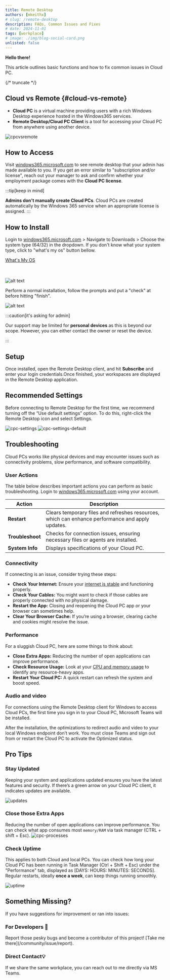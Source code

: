 ```yaml
---
title: Remote Desktop
authors: [mkeithx]
# slug: /remote-desktop
description: FAQs, Common Issues and Fixes
# date: 2024-11-01
tags: [workplace]
# image: ./img/blog-social-card.png
unlisted: false
---
```



**Hello there!**


This article outlines basic functions and how to fix common issues in Cloud PC.

<CloudPC className="logoBadge" />

{/* truncate */}

## Cloud vs Remote {#cloud-vs-remote}
<!-- > How are they different? -->

- **Cloud PC** is a virtual machine providing users with a rich Windows Desktop experience hosted in the Windows365 services.
- **Remote Desktop/Cloud PC Client** is a tool for accessing your Cloud PC from anywhere using another device.

![cpcvsremote](./img/cpc-remote.png)

## How to Access

Visit [windows365.microsoft.com](https://windows365.microsoft.com) to see remote desktop that your admin has made available to you. If you get an error similar to "subscription and/or license", reach out your manager to ask and confirm whether your employment package comes with the **Cloud PC license**.

:::tip[keep in mind]

**Admins don't manually create Cloud PCs**. Cloud PCs are created automatically by the Windows 365 service when an appropriate license is assigned.
:::

## How to Install

Login to [windows365.microsoft.com](https://windows365.microsoft.com) > Navigate to Downloads > Choose the system type (64/32) in the dropdown. If you don't know what your system type, click to "what's my os" button bellow.


<div>
  <a class="button button--outline button--primary" href="ms-settings:about" target="_blank"><FAIcon icon="fa-brands fa-windows"/> <span>What's My OS</span></a>
</div>
<br></br>

![alt text](./img/cpc-download.png)

Perform a normal installation, follow the prompts and put a "check" at before hitting "finish".

![alt text](./img/cpc-setup.png)

:::caution[it's asking for admin]

Our support may be limited for **personal devices** as this is beyond our scope. However, you can either contact the owner or reset the device.

:::

## Setup
Once installed, open the Remote Desktop client, and hit **Subscribe** and enter your login credentials.Once finished, your workspaces are displayed in the Remote Desktop application.



## Recommended Settings 

Before connecting to Remote Desktop for the first time, we recommend turning off the “Use default settings” option. To do this, right-click the Remote Desktop icon and select Settings.

![cpc-settings](./img/cpc-settings.png)
![cpc-settings-default](./img/cpc-settings-default.png)

## Troubleshooting

Cloud PCs works like physical devices and may encounter issues such as connectivity problems, slow performance, and software compatibility.

### User Actions
The table below describes important actions you can  perform as basic troubleshooting. Login to [windows365.microsoft.com](https://windows365.microsoft.com) using your account. 


| Action               | Description                                                                                   |
|----------------------|-----------------------------------------------------------------------------------------------|
| **Restart**          | Clears temporary files and refreshes resources, which can enhance performance and apply updates. |
| **Troubleshoot**     | Checks for connection issues, ensuring necessary files or agents are installed.              |
| **System Info**      | Displays specifications of your Cloud PC.                                                   |


### Connectivity
If connecting is an issue, consider trying these steps:

- **Check Your Internet:** Ensure your [internet is stable](https://speedtest.net/run) and functioning properly.
- **Check Your Cables:** You might want to check if those cables are properly connected with no physical damage.
- **Restart the App:** Closing and reopening the Cloud PC app or your browser can sometimes help.
- **Clear Your Browser Cache:** If you’re using a browser, clearing cache and cookies might resolve the issue.



### Performance
For a sluggish Cloud PC, here are some things to think about:

- **Close Extra Apps:** Reducing the number of open applications can improve performance.
- **Check Resource Usage:** Look at your [CPU and memory usage](#check-uptime) to identify any resource-heavy apps.
- **Restart Your Cloud PC:** A quick restart can refresh the system and boost speed.



### Audio and video
For connections using the Remote Desktop client for Windows to access Cloud PCs, the first time you sign in to your Cloud PC, Microsoft Teams will be installed.

After the installation, the optimizations to redirect audio and video to your local Windows endpoint don’t work. You must close Teams and sign out from or restart the Cloud PC to activate the Optimized status.

## Pro Tips

### Stay Updated
Keeping your system and applications updated ensures you have the latest features and security. If there’s a green arrow on your Cloud PC client, it indicates updates are available.

![updates](./img/cpc-update.png)

### Close those Extra Apps
Reducing the number of open applications can improve performance. You can check what app consumes most `memory/RAM` via task manager (CTRL + shift + Esc).
![cpc-processes](./img/cpc-processes.png)

### Check Uptime
This applies to both Cloud and local PCs. You can check how long your Cloud PC has been running in Task Manager (Ctrl + Shift + Esc) under the "Performance" tab, displayed as [DAYS: HOURS: MINUTES: SECONDS]. Regular restarts, ideally **once a week**, can keep things running smoothly.

![uptime](./img/cpc-uptime.png)

## Something Missing?
If you have suggestions for improvement or ran into issues:

<Columns className='item margin-bottom-lg' > 

<Column  className='text--left item  padding--sm'>
<Card shadow='tl'  style={{border: '1.5px solid var(--ifm-color-primary)', height:'100%'}}>
    <CardHeader>
      <h3>For Developers 🚀</h3>
    </CardHeader>
    <CardBody>
      Report those pesky bugs and become a contributor of this project! [Take me there](/community/issue/report).
    </CardBody>
  </Card>
</Column>

<Column  className='text--left item  padding--sm'>
<Card shadow='tl'style={{border: '1.5px solid var(--ifm-color-primary)', height:'100%'}}>
    <CardHeader>
      <h3>Direct Contact💡</h3>
    </CardHeader>
    <CardBody>
      If we share the same workplace, you can reach out to me directly via MS Teams.
    </CardBody>
  </Card>
</Column>

</Columns>